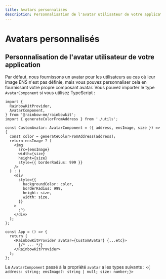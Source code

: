 ```yaml
---
title: Avatars personnalisés
description: Personnalisation de l'avatar utilisateur de votre application
---
```


# Avatars personnalisés

## Personnalisation de l'avatar utilisateur de votre application

Par défaut, nous fournissons un avatar pour les utilisateurs au cas où leur image ENS n'est pas définie, mais vous pouvez personnaliser cela en fournissant votre propre composant avatar. Vous pouvez importer le type `AvatarComponent` si vous utilisez TypeScript :

```tsx
import {
  RainbowKitProvider,
  AvatarComponent,
} from '@rainbow-me/rainbowkit';
import { generateColorFromAddress } from './utils';

const CustomAvatar: AvatarComponent = ({ address, ensImage, size }) => {
  const color = generateColorFromAddress(address);
  return ensImage ? (
    <img
      src={ensImage}
      width={size}
      height={size}
      style={{ borderRadius: 999 }}
    />
  ) : (
    <div
      style={{
        backgroundColor: color,
        borderRadius: 999,
        height: size,
        width: size,
      }}
    >
      :^)
    </div>
  );
};

const App = () => {
  return (
    <RainbowKitProvider avatar={CustomAvatar} {...etc}>
      {/* ... */}
    </RainbowKitProvider>
  );
};
```

Le `AvatarComponent` passé à la propriété `avatar` a les types suivants : `<{ address: string; ensImage?: string | null; size: number;}>`

